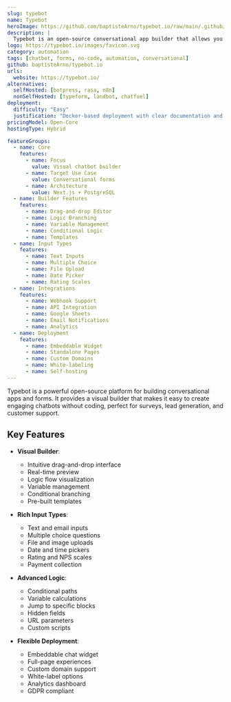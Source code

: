 ```yaml
---
slug: typebot
name: Typebot
heroImage: https://github.com/baptisteArno/typebot.io/raw/main/.github/images/banner.png
description: |
  Typebot is an open-source conversational app builder that allows you to create advanced chatbots and forms visually, offering a powerful alternative to Typeform or Landbot.
logo: https://typebot.io/images/favicon.svg
category: automation
tags: [chatbot, forms, no-code, automation, conversational]
github: baptisteArno/typebot.io
urls:
  website: https://typebot.io/
alternatives:
  selfHosted: [botpress, rasa, n8n]
  nonSelfHosted: [typeform, landbot, chatfuel]
deployment:
  difficulty: "Easy"
  justification: "Docker-based deployment with clear documentation and minimal configuration required."
pricingModel: Open-Core
hostingType: Hybrid

featureGroups:
  - name: Core
    features:
      - name: Focus
        value: Visual chatbot builder
      - name: Target Use Case
        value: Conversational forms
      - name: Architecture
        value: Next.js + PostgreSQL
  - name: Builder Features
    features:
      - name: Drag-and-drop Editor
      - name: Logic Branching
      - name: Variable Management
      - name: Conditional Logic
      - name: Templates
  - name: Input Types
    features:
      - name: Text Inputs
      - name: Multiple Choice
      - name: File Upload
      - name: Date Picker
      - name: Rating Scales
  - name: Integrations
    features:
      - name: Webhook Support
      - name: API Integration
      - name: Google Sheets
      - name: Email Notifications
      - name: Analytics
  - name: Deployment
    features:
      - name: Embeddable Widget
      - name: Standalone Pages
      - name: Custom Domains
      - name: White-labeling
      - name: Self-hosting
---
```


Typebot is a powerful open-source platform for building conversational apps and forms. It provides a visual builder that makes it easy to create engaging chatbots without coding, perfect for surveys, lead generation, and customer support.

## Key Features

- **Visual Builder**:

  - Intuitive drag-and-drop interface
  - Real-time preview
  - Logic flow visualization
  - Variable management
  - Conditional branching
  - Pre-built templates

- **Rich Input Types**:

  - Text and email inputs
  - Multiple choice questions
  - File and image uploads
  - Date and time pickers
  - Rating and NPS scales
  - Payment collection

- **Advanced Logic**:

  - Conditional paths
  - Variable calculations
  - Jump to specific blocks
  - Hidden fields
  - URL parameters
  - Custom scripts

- **Flexible Deployment**:
  - Embeddable chat widget
  - Full-page experiences
  - Custom domain support
  - White-label options
  - Analytics dashboard
  - GDPR compliant
